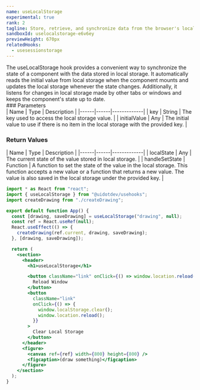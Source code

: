 ```yaml
---
name: useLocalStorage
experimental: true
rank: 2
tagline: Store, retrieve, and synchronize data from the browser's localStorage API with useLocalStorage
sandboxId: uselocalstorage-e6v6ey
previewHeight: 670px
relatedHooks:
  - usesessionstorage
---
```



<HookDescription name={frontmatter.name}>
  The useLocalStorage hook provides a convenient way to synchronize the state of
  a component with the data stored in local storage. It automatically reads the
  initial value from local storage when the component mounts and updates the
  local storage whenever the state changes. Additionally, it listens for changes
  in local storage made by other tabs or windows and keeps the component's state
  up to date.
</HookDescription>

<div class="reference">
  ### Parameters

  <div class="table-container">
  | Name | Type | Description |
  |------|------|-------------|
  | key | String | The key used to access the local storage value. |
  | initialValue | Any | The initial value to use if there is no item in the local storage with the provided key. |
  </div>

  ### Return Values

  <div class="table-container">
  | Name | Type | Description |
  |------|------|-------------|
  | localState | Any | The current state of the value stored in local storage. |
  | handleSetState | Function | A function to set the state of the value in the local storage. This function accepts a new value or a function that returns a new value. The value is also saved in the local storage under the provided key. |
  </div>
</div>

<CodePreview
  sandboxId={frontmatter.sandboxId}
  previewHeight={frontmatter.previewHeight}
/>

<StaticCodeContainer>

```jsx
import * as React from "react";
import { useLocalStorage } from "@uidotdev/usehooks";
import createDrawing from "./createDrawing";

export default function App() {
  const [drawing, saveDrawing] = useLocalStorage("drawing", null);
  const ref = React.useRef(null);
  React.useEffect(() => {
    createDrawing(ref.current, drawing, saveDrawing);
  }, [drawing, saveDrawing]);

  return (
    <section>
      <header>
        <h1>useLocalStorage</h1>

        <button className="link" onClick={() => window.location.reload()}>
          Reload Window
        </button>
        <button
          className="link"
          onClick={() => {
            window.localStorage.clear();
            window.location.reload();
          }}
        >
          Clear Local Storage
        </button>
      </header>
      <figure>
        <canvas ref={ref} width={800} height={800} />
        <figcaption>(draw something)</figcaption>
      </figure>
    </section>
  );
}
```

</StaticCodeContainer>
